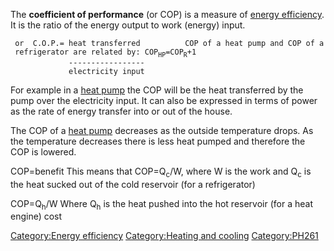 The '''coefficient of performance''' (or COP) is a measure of [[energy efficiency]]. It is the ratio of the energy output to work (energy) input. 

  or  C.O.P.= heat transferred          COP of a heat pump and COP of a refrigerator are related by: COP<sub>HP</sub>=COP<sub>R</sub>+1
              -----------------
              electricity input

For example in a [[heat pump]] the COP will be the heat transferred by the pump over the electricity input. It can also be expressed in terms of power as the rate of energy transfer into or out of the house.

The COP of a [[heat pump]] decreases as the outside temperature drops. As the temperature decreases there is less heat pumped and therefore the COP is lowered.

COP=benefit
This means that COP=Q<sub>c</sub>/W, where W is the work and Q<sub>c</sub> is the heat sucked out of the cold reservoir (for a refrigerator)

COP=Q<sub>h</sub>/W
Where Q<sub>h</sub> is the heat pushed into the hot reservoir (for a heat engine) cost

{{stub}}

[[Category:Energy efficiency]]
[[Category:Heating and cooling]]
[[Category:PH261]]